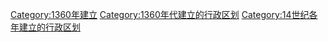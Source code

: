 {{Cat topic in year| topic=建立的行政区划|year=1360}}
[[Category:1360年建立|Category:1360年建立]]
[[Category:1360年代建立的行政区划|Category:1360年代建立的行政区划]]
[[Category:14世纪各年建立的行政区划|Category:14世纪各年建立的行政区划]]